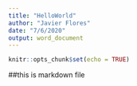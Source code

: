 ```yaml
---
title: "HelloWorld"
author: "Javier Flores"
date: "7/6/2020"
output: word_document
---
```


```r
knitr::opts_chunk$set(echo = TRUE)
```

##this is markdown file
